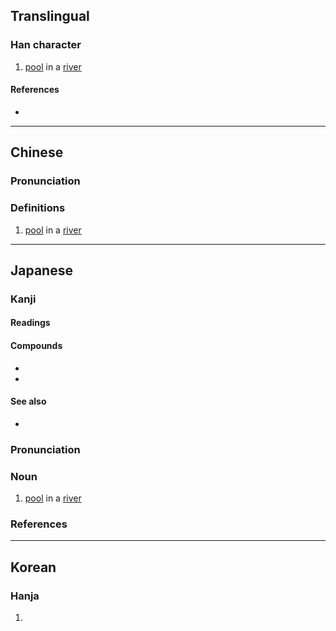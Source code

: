 {{character info/new}}
==Translingual==

===Han character===
{{Han char|rn=85|rad=水|as=16|sn=19|four=|canj=EQBD|ids=⿰氵靜,⿰氵静}}

# [[pool]] in a [[river]]

====References====
* {{Han ref|kx=0657.020|dkj=18520|dj=1067.070|hdz=31765.120|uh=701E|ud=28702}}

----

==Chinese==
{{zh-forms}}

===Pronunciation===
{{zh-pron
|m=jìng
|c=zing6
|mc=
|oc=
|ma=
|cat=n
}}

===Definitions===
{{zh-hanzi}}

# [[pool]] in a [[river]]

----

==Japanese==

===Kanji===
{{ja-kanji|grade=|rs=水16}}

====Readings====
{{ja-readings
|goon=じょう
|kanon=せい
|kun=とろ-, きよい
}}

====Compounds====
* {{ja-r|瀞八丁|^どろはっちょう}}
* {{ja-r|長瀞|^ながとろ}}

====See also====
* {{ja-r|瀞む|とろむ}}

{{ja-kanjitab|とろ|yomi=k}}

===Pronunciation===
{{ja-pron|yomi=k|とろ|acc=1|acc_ref=DJR,NHK}}

===Noun===
{{ja-noun|とろ}}

# [[pool]] in a [[river]]

===References===
<references/>

----

==Korean==

===Hanja===
{{ko-hanja|hangeul=정|eumhun=|rv=jeong|mr=chŏng|y=ceng}}

# {{defn|lang=ko|sort=水16}}